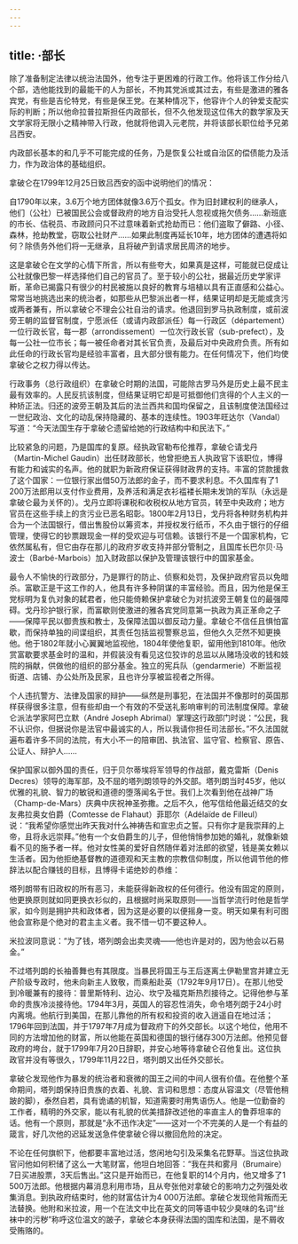 ```yaml
---
---
---
```

title: ·部长
---




除了准备制定法律以统治法国外，他专注于更困难的行政工作。他将该工作分给八个部，选他能找到的最能干的人为部长，不拘其党派或其过去，有些是激进的雅各宾党，有些是吉伦特党，有些是保王党。在某种情况下，他容许个人的钟爱支配实际的判断；所以他命拉普拉斯担任内政部长，但不久他发现这位伟大的数学家及天文学家将无限小之精神带入行政，他就将他调入元老院，并将该部长职位给予兄弟吕西安。

内政部长基本的和几乎不可能完成的任务，乃是恢复公社或自治区的偿债能力及活力，作为政治体的基础组织。

拿破仑在1799年12月25日致吕西安的函中说明他们的情况：

自1790年以来，3.6万个地方团体就像3.6万个孤女。作为旧封建权利的继承人，他们（公社）已被国民公会或督政府的地方自治受托人忽视或拖欠债务……新班底的市长、估税员、市政顾问只不过意味着新式抢劫而已：他们盗取了僻路、小径、森林，抢劫教堂，窃取公社财产……如果此制度再延长10年，地方团体的遭遇将如何？除债务外他们将一无继承，且将破产到请求居民周济的地步。



这是拿破仑在文学的心情下所言，所以有些夸大，如果真是这样，可能就已促成让公社就像巴黎一样选择他们自己的官员了。至于较小的公社，据最近历史学家评断，革命已揭露只有很少的村民被施以良好的教育与培植以具有正直感和公益心。常常当地挑选出来的统治者，如那些从巴黎派出者一样，结果证明却是无能或贪污或两者兼有，所以拿破仑不理会公社自治的请求。他退回到罗马执政制度，或前波旁王朝的监督官制度，宁愿派任（或请内政部派任）每一行政区（département）一位行政长官，每一郡（arrondissement）一位次行政长官（sub-prefect），及每一公社一位市长；每一被任命者对其长官负责，及最后对中央政府负责。所有如此任命的行政长官均是经验丰富者，且大部分很有能力。在任何情况下，他们均使拿破仑之权力得以传达。

行政事务（总行政组织）在拿破仑时期的法国，可能除古罗马外是历史上最不民主最有效率的。人民反抗该制度，但结果证明它却是可抵御他们贪得的个人主义的一种矫正法。归还的波旁王朝及其后的法兰西共和国均保留之，且该制度使法国经过一世纪政治、文化的动乱保持隐藏的、基本的连续性。1903年旺达尔（Vandal）写道：“今天法国生存于拿破仑遗留给她的行政结构中和民法下。”

比较紧急的问题，乃是国库的复原。经执政官勒布伦推荐，拿破仑请戈丹（Martin-Michel Gaudin）出任财政部长，他曾拒绝五人执政官下该职位，博得有能力和诚实的名声。他的就职为新政府保证获得财政界的支持。丰富的贷款援救了这个国家：一位银行家出借50万法郎的金子，而不要求利息。不久国库有了1 200万法郎用以支付作业费用，及养活和满足衣衫褴褛长期未发饷的军队（永远是拿破仑最为关怀的）。戈丹立即将课税和收税权从地方官员，转至中央政府；地方官员在这些手续上的贪污业已恶名昭彰。1800年2月13日，戈丹将各种财务机构并合为一个法国银行，借出售股份以筹资本，并授权发行纸币，不久由于银行的仔细管理，使得它的钞票跟现金一样的受欢迎与可信赖。该银行不是一个国家机构，它依然属私有，但它由存在那儿的政府岁收支持并部分管制之，且国库长巴尔贝·马波士（Barbé-Marbois）加入财政部以保护及管理该银行中的国家基金。

最令人不愉快的行政部分，乃是罪行的防止、侦察和处罚，及保护政府官员以免暗杀。富歇正是干这工作的人，他具有许多种阴谋的丰富经验。而且，因为他是保王党标明为复仇对象的弑君者，他只能倚赖保护拿破仑为对抗波旁王朝复位的最强障碍。戈丹珍护银行家，而富歇则使激进的雅各宾党同意第一执政为真正革命之子——保障平民以御贵族和教士，及保障法国以御反动力量。拿破仑不信任且惧怕富歇，而保持单独的间谍组织，其责任包括监视警察总监，但他久久茫然不知更换他。他于1802年就小心翼翼地监视他，1804年使他复职，留用他到1810年。他欣赏富歇要求基金时的温和，并假装没有看见这位狡诈的总监以从赌场没收的钱和妓院的捐献，供做他的组织的部分基金。独立的宪兵队（gendarmerie）不断监视街道、店铺、办公处所及民家，且也许分享被监视者之所得。

个人违抗警方、法律及国家的辩护——纵然是刑事犯，在法国并不像那时的英国那样获得很多注意，但有些却由一个有效的不受送礼影响审判的司法制度保障。拿破仑派法学家阿巴立默（André Joseph Abrimal）掌理这行政部门时说：“公民，我不认识你，但据说你是法官中最诚实的人，所以我请你担任司法部长。”不久法国就遍布着许多不同的法院，有大小不一的陪审团、执法官、监守官、检察官、原告、公证人、辩护人……

保护国家以御外国的责任，归于贝尔蒂埃将军领导的作战部，戴克雷斯（Denis Decres）领导的海军部，及不屈的塔列朗领导的外交部。塔列朗当时45岁，他以优雅的礼貌、智力的敏锐和道德的堕落闻名于世。我们上次看到他在战神广场（Champ-de-Mars）庆典中庆祝神圣弥撒。之后不久，他写信给他最近结交的女友弗拉奥女伯爵（Comtesse de Flahaut）菲耶尔（Adélaïde de Filleul）说：“我希望你感觉出昨天我对什么神祷告和宣忠贞之誓。只有你才是我崇拜的上帝，且将永远崇拜。”他有一个女伯爵生的儿子，但他悄悄参加她的婚礼，就像新娘看不见的施予者一样。他对女性美的爱好自然随伴着对法郎的欲望，钱是美女赖以生活者。因为他拒绝基督教的道德观和天主教的宗教信仰制度，所以他调节他的修辞法以配合赚钱的目标，且博得卡诺绝妙的恭维：

塔列朗带有旧政权的所有恶习，未能获得新政权的任何德行。他没有固定的原则，他更换原则就如同更换衣衫似的，且根据时尚采取原则——当哲学流行时他是哲学家，如今则是拥护共和政体者，因为这是必要的以便摇身一变。明天如果有利可图他会宣称是个绝对的君主主义者。我不惜一切不要这种人。



米拉波同意说：“为了钱，塔列朗会出卖灵魂——他也许是对的，因为他会以石易金。”

不过塔列朗的长袖善舞也有其限度。当暴民将国王与王后逐离土伊勒里宫并建立无产阶级专政时，他未向新主人致敬，而乘船赴英（1792年9月17日）。在那儿他受到冷暖兼有的接待：普里斯特利、边沁、坎宁及福克斯热烈接待之。记得他参与革命的贵族冷淡接待他。1794年3月，英国人的容忍性消失，命令塔列朗于24小时内离境。他航行到美国，在那儿靠他的所有权和投资的收入逍遥自在地过活；1796年回到法国，并于1797年7月成为督政府下的外交部长。以这个地位，他用不同的方法增加他的财富，所以他能在英国和德国的银行储存300万法郎。他预见督政府的垮台，就于1799年7月20日辞职，并安心地等待拿破仑召他复出。这位执政官并没有等很久，1799年11月22日，塔列朗又出任外交部长。

拿破仑发现他作为暴发的统治者和衰微的国王之间的中间人很有价值。在他整个革命期间，塔列朗保持旧贵族的衣着、礼貌、言词和思想：态度从容温文（尽管他稍跛的脚），泰然自若，具有诡谲的机智，知道需要时用隽语伤人。他是一位勤奋的工作者，精明的外交家，能以有礼貌的优美措辞改述他的率直主人的鲁莽坦率的话。他有一个原则，那就是“永不迅作决定”——这对一个不完美的人是一个有益的箴言，好几次他的迟延发送急件使拿破仑得以撤回危险的决定。

不论在任何旗帜下，他都要丰富地过活，悠闲地勾引及采集名花野草。当这位执政官问他如何积储了这么一大笔财富，他坦白地回答：“我在共和雾月（Brumaire）7日买进股票，3天后售出。”这只是开始而已，在他复职的14个月内，他又增多了1 500万法郎。他根据内幕消息利用市场，且从夸张他对拿破仑的影响力之列强处收集消息。到执政府结束时，他的财富估计为4 000万法郎。拿破仑发现他背叛而无法替换。他附和米拉波，用一个在法文中比在英文的同等语中较少臭味的名词“丝袜中的污秽”称呼这位温文的跛子，拿破仑本身获得法国的国库和法国，是不屑收受贿赂的。